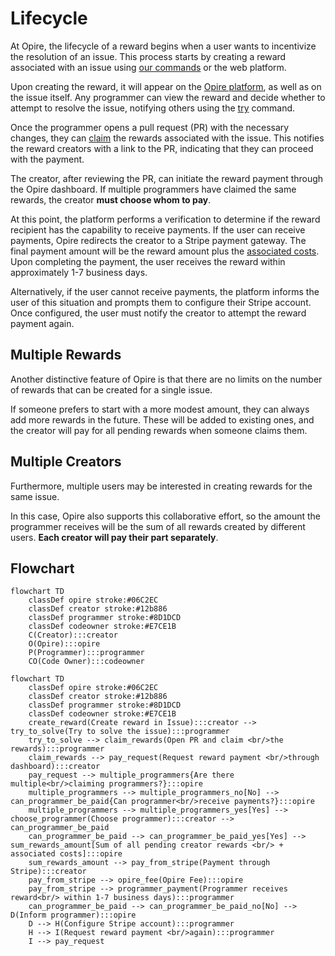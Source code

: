 # Lifecycle

At Opire, the lifecycle of a reward begins when a user wants to incentivize the resolution of an issue. This process starts by creating a reward associated with an issue using [our commands](/overview/commands#create-reward) or the web platform.

Upon creating the reward, it will appear on the [Opire platform](https://app.opire.dev), as well as on the issue itself. Any programmer can view the reward and decide whether to attempt to resolve the issue, notifying others using the [try](/overview/commands#try-to-solve-the-issue) command.

Once the programmer opens a pull request (PR) with the necessary changes, they can [claim](/overview/commands#claim-rewards-associated-with-an-issue) the rewards associated with the issue. This notifies the reward creators with a link to the PR, indicating that they can proceed with the payment.

The creator, after reviewing the PR, can initiate the reward payment through the Opire dashboard. If multiple programmers have claimed the same rewards, the creator **must choose whom to pay**.

At this point, the platform performs a verification to determine if the reward recipient has the capability to receive payments. If the user can receive payments, Opire redirects the creator to a Stripe payment gateway. The final payment amount will be the reward amount plus the [associated costs](/rewards/pricing#minimum-price-and-costs). Upon completing the payment, the user receives the reward within approximately 1-7 business days.

Alternatively, if the user cannot receive payments, the platform informs the user of this situation and prompts them to configure their Stripe account. Once configured, the user must notify the creator to attempt the reward payment again.

## Multiple Rewards

Another distinctive feature of Opire is that there are no limits on the number of rewards that can be created for a single issue.

If someone prefers to start with a more modest amount, they can always add more rewards in the future. These will be added to existing ones, and the creator will pay for all pending rewards when someone claims them.

## Multiple Creators

Furthermore, multiple users may be interested in creating rewards for the same issue.

In this case, Opire also supports this collaborative effort, so the amount the programmer receives will be the sum of all rewards created by different users. **Each creator will pay their part separately**.

## Flowchart

```mermaid
flowchart TD
    classDef opire stroke:#06C2EC
    classDef creator stroke:#12b886
    classDef programmer stroke:#8D1DCD
    classDef codeowner stroke:#E7CE1B
    C(Creator):::creator
    O(Opire):::opire
    P(Programmer):::programmer
    CO(Code Owner):::codeowner
```

```mermaid
flowchart TD
    classDef opire stroke:#06C2EC
    classDef creator stroke:#12b886
    classDef programmer stroke:#8D1DCD
    classDef codeowner stroke:#E7CE1B
    create_reward(Create reward in Issue):::creator --> try_to_solve(Try to solve the issue):::programmer
    try_to_solve --> claim_rewards(Open PR and claim <br/>the rewards):::programmer
    claim_rewards --> pay_request(Request reward payment <br/>through dashboard):::creator
    pay_request --> multiple_programmers{Are there multiple<br/>claiming programmers?}:::opire
    multiple_programmers --> multiple_programmers_no[No] --> can_programmer_be_paid{Can programmer<br/>receive payments?}:::opire
    multiple_programmers --> multiple_programmers_yes[Yes] --> choose_programmer(Choose programmer):::creator --> can_programmer_be_paid
    can_programmer_be_paid --> can_programmer_be_paid_yes[Yes] --> sum_rewards_amount[Sum of all pending creator rewards <br/> + associated costs]:::opire
    sum_rewards_amount --> pay_from_stripe(Payment through Stripe):::creator
    pay_from_stripe --> opire_fee(Opire Fee):::opire
    pay_from_stripe --> programmer_payment(Programmer receives reward<br/> within 1-7 business days):::programmer
    can_programmer_be_paid --> can_programmer_be_paid_no[No] --> D(Inform programmer):::opire
    D --> H(Configure Stripe account):::programmer
    H --> I(Request reward payment <br/>again):::programmer
    I --> pay_request
```